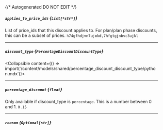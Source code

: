 {/* Autogenerated DO NOT EDIT  */}

##### `applies_to_price_ids` *{`List[*str*]`}*
List of price_ids that this discount applies to. For plan/plan phase discounts, this can be a subset of prices.
`h74gfhdjvn7ujokd,7hfgtgjnbvc3ujkl`

---
##### `discount_type` *{`PercentageDiscountDiscountType`}*
<Collapsible content={() => import('/content/models/shared/percentage_discount_discount_type/python.mdx')}>
</Collapsible>

---
##### `percentage_discount` *{`float`}*
Only available if discount_type is `percentage`. This is a number between 0 and 1.
`0.15`

---
##### `reason` *{`Optional[str]`}*

